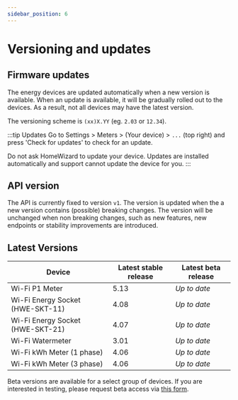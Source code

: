 ```yaml
---
sidebar_position: 6
---
```


# Versioning and updates

## Firmware updates

The energy devices are updated automatically when a new version is available.
When an update is available, it will be gradually rolled out to the devices. As a result, not all devices may have the latest version.

The versioning scheme is `(xx)X.YY` (eg. `2.03` or `12.34`).

:::tip Updates
Go to Settings > Meters > (Your device) > `...` (top right) and press 'Check for updates' to check for an update.

Do not ask HomeWizard to update your device. Updates are installed automatically and support cannot update the device for you.
:::

## API version

The API is currently fixed to version `v1`. The version is updated when the a new version contains (possible) breaking changes. The version will be unchanged when non breaking changes, such as new features, new endpoints or stability improvements are introduced.

## Latest Versions

| Device                           | Latest stable release | Latest beta release |
| -------------------------------- | --------------------- | ------------------- |
| Wi-Fi P1 Meter                   | 5.13                  | _Up to date_        |
| Wi-Fi Energy Socket (HWE-SKT-11) | 4.08                  | _Up to date_        |
| Wi-Fi Energy Socket (HWE-SKT-21) | 4.07                  | _Up to date_        |
| Wi-Fi Watermeter                 | 3.01                  | _Up to date_        |
| Wi-Fi kWh Meter (1 phase)        | 4.06                  | _Up to date_        |
| Wi-Fi kWh Meter (3 phase)        | 4.06                  | _Up to date_        |

Beta versions are available for a select group of devices. If you are interested in testing, please request beta access via [this form](https://forms.gle/ViUWaBBjjdQunquK9).
